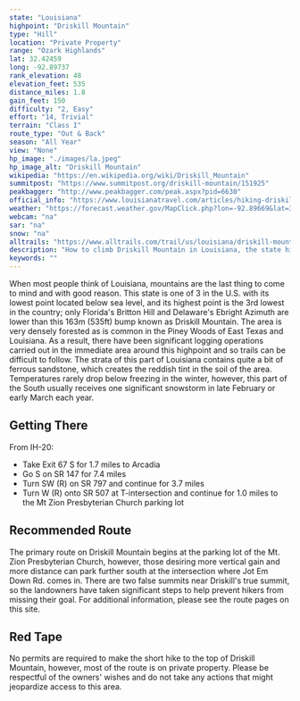 ```yaml
---
state: "Louisiana"
highpoint: "Driskill Mountain"
type: "Hill"
location: "Private Property"
range: "Ozark Highlands"
lat: 32.42459
long: -92.89737
rank_elevation: 48
elevation_feet: 535
distance_miles: 1.8
gain_feet: 150
difficulty: "2, Easy"
effort: "14, Trivial"
terrain: "Class I"
route_type: "Out & Back"
season: "All Year"
view: "None"
hp_image: "./images/la.jpeg"
hp_image_alt: "Driskill Mountain"
wikipedia: "https://en.wikipedia.org/wiki/Driskill_Mountain"
summitpost: "https://www.summitpost.org/driskill-mountain/151925"
peakbagger: "http://www.peakbagger.com/peak.aspx?pid=6630"
official_info: "https://www.louisianatravel.com/articles/hiking-driskill-mountain-louisianas-highest-elevation"
weather: "https://forecast.weather.gov/MapClick.php?lon=-92.89669&lat=32.424856"
webcam: "na"
sar: "na"
snow: "na"
alltrails: "https://www.alltrails.com/trail/us/louisiana/driskill-mountain-trail"
description: "How to climb Driskill Mountain in Louisiana, the state highpoint."
keywords: ""
---
```


When most people think of Louisiana, mountains are the last thing to come to mind and with good reason. This state is one of 3 in the U.S. with its lowest point located below sea level, and its highest point is the 3rd lowest in the country; only Florida's Britton Hill and Delaware's Ebright Azimuth are lower than this 163m (535ft) bump known as Driskill Mountain. The area is very densely forested as is common in the Piney Woods of East Texas and Louisiana. As a result, there have been significant logging operations carried out in the immediate area around this highpoint and so trails can be difficult to follow. The strata of this part of Louisiana contains quite a bit of ferrous sandstone, which creates the reddish tint in the soil of the area. Temperatures rarely drop below freezing in the winter, however, this part of the South usually receives one significant snowstorm in late February or early March each year.

## Getting There
From IH-20:
- Take Exit 67 S for 1.7 miles to Arcadia
- Go S on SR 147 for 7.4 miles
- Turn SW (R) on SR 797 and continue for 3.7 miles
- Turn W (R) onto SR 507 at T-intersection and continue for 1.0 miles to the Mt Zion Presbyterian Church parking lot

## Recommended Route
The primary route on Driskill Mountain begins at the parking lot of the Mt. Zion Presbyterian Church, however, those desiring more vertical gain and more distance can park further south at the intersection where Jot Em Down Rd. comes in. There are two false summits near Driskill's true summit, so the landowners have taken significant steps to help prevent hikers from missing their goal. For additional information, please see the route pages on this site.

## Red Tape
No permits are required to make the short hike to the top of Driskill Mountain, however, most of the route is on private property. Please be respectful of the owners' wishes and do not take any actions that might jeopardize access to this area.
